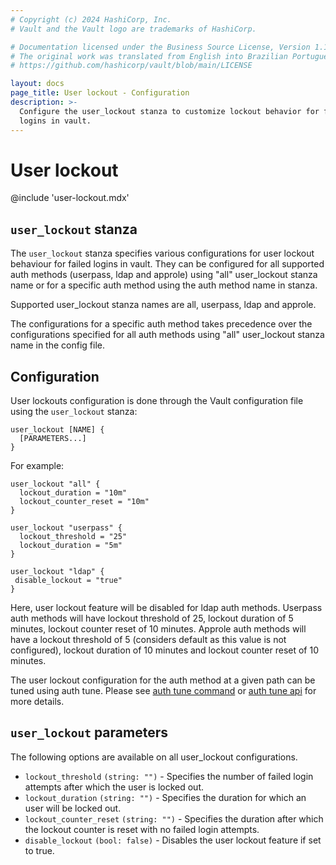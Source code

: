 ```yaml
---
# Copyright (c) 2024 HashiCorp, Inc.
# Vault and the Vault logo are trademarks of HashiCorp.

# Documentation licensed under the Business Source License, Version 1.1.
# The original work was translated from English into Brazilian Portuguese.
# https://github.com/hashicorp/vault/blob/main/LICENSE

layout: docs
page_title: User lockout - Configuration
description: >-
  Configure the user_lockout stanza to customize lockout behavior for failed
  logins in vault.
---
```


# User lockout

@include 'user-lockout.mdx'

## `user_lockout` stanza

The `user_lockout` stanza specifies various configurations for user lockout
behaviour for failed logins in vault. They can be configured for all supported auth methods
(userpass, ldap and approle) using "all" user_lockout stanza name or for a specific auth method
using the auth method name in stanza.

Supported user_lockout stanza names are all, userpass, ldap and approle.

The configurations for a specific auth method takes precedence over the configurations specified
for all auth methods using "all" user_lockout stanza name in the config file.

## Configuration

User lockouts configuration is done through the Vault configuration file using
the `user_lockout` stanza:

```hcl
user_lockout [NAME] {
  [PARAMETERS...]
}
```

For example:

```hcl
user_lockout "all" {
  lockout_duration = "10m"
  lockout_counter_reset = "10m"
}

user_lockout "userpass" {
  lockout_threshold = "25"
  lockout_duration = "5m"
}

user_lockout "ldap" {
 disable_lockout = "true"
}
```

Here, user lockout feature will be disabled for ldap auth methods. Userpass auth methods will have lockout threshold of 25,
lockout duration of 5 minutes, lockout counter reset of 10 minutes. Approle auth methods will have a lockout threshold of
5 (considers default as this value is not configured), lockout duration of 10 minutes and lockout counter reset of 10 minutes.

The user lockout configuration for the auth method at a given path can be tuned using auth tune. Please see [auth tune command](/vault/docs/commands/auth/tune)
or [auth tune api](/vault/api-docs/system/auth#tune-auth-method) for more details.

## `user_lockout` parameters

The following options are available on all user_lockout configurations.

- `lockout_threshold` `(string: "")` - Specifies the number of failed login attempts after which the user is locked out.
- `lockout_duration` `(string: "")` - Specifies the duration for which an user will be locked out.
- `lockout_counter_reset` `(string: "")` - Specifies the duration after which the lockout counter is reset with no failed login attempts.
- `disable_lockout` `(bool: false)` - Disables the user lockout feature if set to true.
